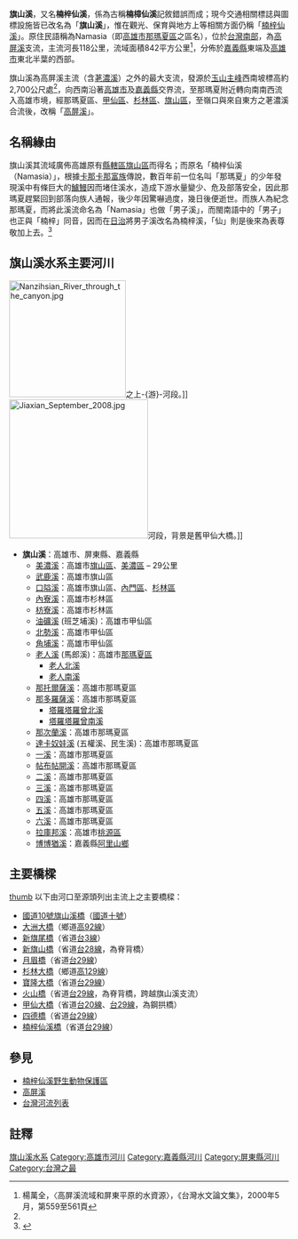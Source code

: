 {{Expand|time=2013-12-22T09:34:25+00:00}}
{{Infobox river
| river_name = 旗山溪
| native_name = 楠樟仙溪，Namasia
| other_name = 楠梓仙溪
| image_name = Afternoon view of Mangacun surrounded by misty mountains on 1st October 2020.jpg
| image_size = 
| caption    = 
| origin     = [[玉山|玉山]]
| mouth      = 嶺口
| progression = [[高屏溪|高屏溪]]
| basin_countries = {{ROC}}
| location = [[高雄市|高雄市]]<br/>[[旗山區|旗山區]]、[[甲仙區|甲仙區]]、[[杉林區|杉林區]]、[[那瑪夏區|那瑪夏區]]
| length     = {{convert|118|km|0|}}
| elevation  = {{convert|2,700|m|0|}}
| mouth_elevation = {{convert|22|m|0|}}
| discharge  = 年平均日流量為30.12秒立方公尺<br>年逕流量約8.85億立方公尺<ref>{{cite web|language=zh-tw|url=http://kpriver.com.tw/file/98.pdf|title=98年高屏溪流域管理工作執行年報|author=|publisher=高屏溪流域管理委員會|date=2010年10月|accessdate=2015-08-17|archive-date=2016-03-04|archive-url=https://web.archive.org/web/20160304101735/http://kpriver.com.tw/file/98.pdf|dead-url=no}}</ref>
| watershed  = {{convert|842|km2|0|}}
}}

'''旗山溪'''，又名'''楠梓仙溪'''，係為古稱'''楠樟仙溪'''記敘錯誤而成；現今交通相關標誌與圖標設施皆已改名為「'''旗山溪'''」，惟在觀光、保育與地方上等相關方面仍稱「[[楠梓仙溪野生動物保護區|楠梓仙溪]]」。原住民語稱為Namasia（即[[高雄市|高雄市]][[那瑪夏區|那瑪夏區]]之區名），位於[[台灣南部|台灣南部]]，為[[高屏溪|高屏溪]]支流，主流河長118公里，流域面積842平方公里<ref name="流域水文">楊萬全，〈高屏溪流域和屏東平原的水資源〉，《台灣水文論文集》，2000年5月，第559至561頁</ref>，分佈於[[嘉義縣|嘉義縣]]東端及[[高雄市|高雄市]]東北半葉的西部。

旗山溪為高屏溪主流（含[[荖濃溪|荖濃溪]]）之外的最大支流，發源於[[玉山主峰|玉山主峰]]西南坡標高約2,700公尺處<ref name="流域水文"/>，向西南沿著[[高雄市|高雄市]]及[[嘉義縣|嘉義縣]]交界流，至那瑪夏附近轉向南南西流入高雄市境，經那瑪夏區、[[甲仙區|甲仙區]]、[[杉林區|杉林區]]、[[旗山區|旗山區]]，至嶺口與來自東方之荖濃溪合流後，改稱「[[高屏溪|高屏溪]]」。

==名稱緣由==
旗山溪其流域廣佈高雄原有[[縣轄區_(中華民國)|縣轄區]][[旗山區|旗山區]]而得名；而原名「楠梓仙溪（Namasia）」，根據[[卡那卡那富族|卡那卡那富族]]傳說，數百年前一位名叫「那瑪夏」的少年發現溪中有條巨大的[[鱸鰻|鱸鰻]]因而堵住溪水，造成下游水量變少、危及部落安全，因此那瑪夏趕緊回到部落向族人通報，後少年因驚嚇過度，幾日後便逝世。而族人為紀念那瑪夏，而將此溪流命名為「Namasia」也做「男子溪」，而閩南語中的「男子」也正與「楠梓」同音，因而在[[台灣日治時期|日治]]將男子溪改名為楠梓溪，「仙」則是後來為表尊敬加上去。<ref>{{Cite news|url=https://tw.news.yahoo.com/%E9%82%A3%E7%91%AA%E5%A4%8F%E8%80%86%E8%80%81%E8%AA%AA%E6%95%85%E4%BA%8B-%E6%A5%A0%E6%A2%93%E4%BB%99%E6%BA%AA-%E5%8E%9F%E5%90%8D%E7%94%B7%E5%AD%90%E4%BB%99%E6%BA%AA-221445356.html|title=《那瑪夏耆老說故事》楠梓仙溪 原名男子仙溪|language=zh-tw|publisher=自由時報|date=2014-05-01|accessdate=2014-05-01|deadurl=yes|archiveurl=https://web.archive.org/web/20140502005025/https://tw.news.yahoo.com/%E9%82%A3%E7%91%AA%E5%A4%8F%E8%80%86%E8%80%81%E8%AA%AA%E6%95%85%E4%BA%8B-%E6%A5%A0%E6%A2%93%E4%BB%99%E6%BA%AA-%E5%8E%9F%E5%90%8D%E7%94%B7%E5%AD%90%E4%BB%99%E6%BA%AA-221445356.html|archivedate=2014-05-02}}</ref>

==旗山溪水系主要河川==
[[File:Nanzihsian_River_through_the_canyon.jpg|210px]]之上-{游}-河段。]]
[[File:Jiaxian_September_2008.jpg|250px]]河段，背景是舊甲仙大橋。]]

*'''旗山溪'''：高雄市、屏東縣、嘉義縣 
**[[美濃溪|美濃溪]]：高雄市[[旗山區|旗山區]]、[[美濃區|美濃區]] – 29公里
**[[武鹿溪|武鹿溪]]：高雄市旗山區
**[[口隘溪|口隘溪]]：高雄市旗山區、[[內門區|內門區]]、[[杉林區|杉林區]]
**[[內寮溪|內寮溪]]：高雄市杉林區
**[[枋寮溪|枋寮溪]]：高雄市杉林區
**[[油礦溪|油礦溪]] (班芝埔溪)：高雄市甲仙區
**[[北勢溪_(高雄縣)|北勢溪]]：高雄市甲仙區
**[[角埔溪|角埔溪]]：高雄市甲仙區
**[[老人溪|老人溪]] (馬郎溪)：高雄市[[那瑪夏區|那瑪夏區]] 
***[[老人北溪|老人北溪]] 
***[[老人南溪|老人南溪]] 
**[[那托爾薩溪|那托爾薩溪]]：高雄市那瑪夏區
**[[那多羅薩溪|那多羅薩溪]]：高雄市那瑪夏區
***[[塔羅塔羅曾北溪|塔羅塔羅曾北溪]]
***[[塔羅塔羅曾南溪|塔羅塔羅曾南溪]]
**[[那次蘭溪|那次蘭溪]]：高雄市那瑪夏區
**[[達卡奴娃溪|達卡奴娃溪]] (五權溪、民生溪)：高雄市那瑪夏區
**[[一溪|一溪]]：高雄市那瑪夏區
**[[帖布帖開溪|帖布帖開溪]]：高雄市那瑪夏區
**[[二溪|二溪]]：高雄市那瑪夏區
**[[三溪_(高雄縣)|三溪]]：高雄市那瑪夏區
**[[四溪|四溪]]：高雄市那瑪夏區
**[[五溪|五溪]]：高雄市那瑪夏區
**[[六溪|六溪]]：高雄市那瑪夏區
**[[拉庫邦溪|拉庫邦溪]]：高雄市[[桃源區|桃源區]]
**[[博博猶溪|博博猶溪]]：嘉義縣[[阿里山鄉|阿里山鄉]]

== 主要橋樑 ==
[[檔案:20130406甲仙大橋.JPG|thumb]]
以下由河口至源頭列出主流上之主要橋樑：
* [[國道10號旗山溪橋|國道10號旗山溪橋]]（[[國道十號_(中華民國)|國道十號]]）
* [[大洲大橋|大洲大橋]]（鄉道[[高雄市鄉道列表|高92線]]）
* [[新旗尾橋|新旗尾橋]]（省道[[台3線|台3線]]）
* [[新旗山橋|新旗山橋]]（省道[[台28線|台28線]]，為脊背橋）
* [[月眉橋|月眉橋]]（省道[[台29線|台29線]]）
* [[杉林大橋|杉林大橋]]（鄉道[[高雄市鄉道列表|高129線]]）
* [[寶隆大橋|寶隆大橋]]（省道[[台29線|台29線]]）
* [[火山橋|火山橋]]（省道[[台29線|台29線]]，為脊背橋，跨越旗山溪支流）
* [[甲仙大橋|甲仙大橋]]（省道[[台20線|台20線]]、[[台29線|台29線]]，為鋼拱橋）
* [[四德橋|四德橋]]（省道[[台29線|台29線]]）
* [[楠梓仙溪橋|楠梓仙溪橋]]（省道[[台29線|台29線]]）

==參見==
{{commons category|Nanzihsian River}}
*[[楠梓仙溪野生動物保護區|楠梓仙溪野生動物保護區]]
*[[高屏溪|高屏溪]]
*[[台灣河流列表|台灣河流列表]]

==註釋==
<div class="references-small">
<references />
</div>

{{新中橫公路}}
{{高屏溪}}
{{台灣河流}}
{{台灣地景}}
[[Category:旗山溪水系|]]
[[Category:高雄市河川|Category:高雄市河川]]
[[Category:嘉義縣河川|Category:嘉義縣河川]]
[[Category:屏東縣河川|Category:屏東縣河川]]
[[Category:台灣之最|Category:台灣之最]]
